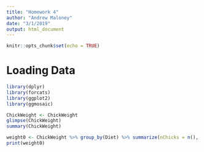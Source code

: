 ```yaml
---
title: "Homework 4"
author: "Andrew Maloney"
date: "3/1/2019"
output: html_document
---
```


```r
knitr::opts_chunk$set(echo = TRUE)
```

# Loading Data 

```r
library(dplyr)
library(forcats)
library(ggplot2)
library(ggmosaic)

ChickWeight <- ChickWeight
glimpse(ChickWeight)
summary(ChickWeight)

```


```r

weight0 <- ChickWeight %>% group_by(Diet) %>% summarize(nChicks = n(), avgWeight = mean(weight, na.rm = TRUE), sd_weight = sd(weight, na.rm = TRUE))
print(weight0)

```


```r


```
